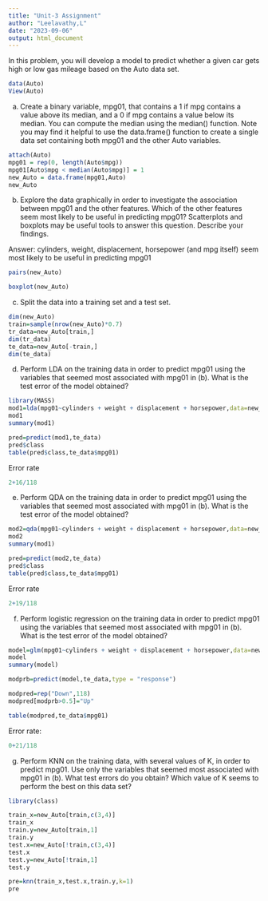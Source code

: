 ---
title: "Unit-3 Assignment"
author: "Leelavathy,L"
date: "2023-09-06"
output: html_document
---
In this problem, you will develop a model to predict whether a given car gets high or low gas mileage based on the Auto data set.


```{r}
data(Auto)
View(Auto)
```

(a) Create a binary variable, mpg01, that contains a 1 if mpg contains a value above its median, and a 0 if mpg contains a value below its median. You can compute the median using the median() function. Note you may find it helpful to use the data.frame() function to create a single data set containing both mpg01 and the other Auto variables.

```{r}
attach(Auto)
mpg01 = rep(0, length(Auto$mpg)) 
mpg01[Auto$mpg < median(Auto$mpg)] = 1 
new_Auto = data.frame(mpg01,Auto) 
new_Auto
```
(b) Explore the data graphically in order to investigate the association between mpg01 and the other features. Which of the other features seem most likely to be useful in predicting mpg01? Scatterplots and boxplots may be useful tools to answer this question. Describe your findings. 

Answer: cylinders, weight, displacement, horsepower (and mpg itself) seem most likely to be useful in predicting mpg01
```{r}

pairs(new_Auto)
```
```{r}
boxplot(new_Auto)
```

(c)	 Split the data into a training set and a test set.
```{r}
dim(new_Auto)
train=sample(nrow(new_Auto)*0.7)
tr_data=new_Auto[train,]
dim(tr_data)
te_data=new_Auto[-train,]
dim(te_data)

```

(d)	Perform LDA on the training data in order to predict mpg01 using the variables that seemed most associated with mpg01 in (b). What is the test error of the model obtained? 
```{r}
library(MASS)
mod1=lda(mpg01~cylinders + weight + displacement + horsepower,data=new_Auto,subset=train)
mod1
summary(mod1)
```
```{r}
pred=predict(mod1,te_data)
pred$class
table(pred$class,te_data$mpg01)
```
Error rate
```{r}
2+16/118
```

(e)	Perform QDA on the training data in order to predict mpg01 using the variables that seemed most associated with mpg01 in (b). What is the test error of the model obtained? 
```{r}
mod2=qda(mpg01~cylinders + weight + displacement + horsepower,data=new_Auto,subset=train)
mod2
summary(mod1)
```
```{r}
pred=predict(mod2,te_data)
pred$class
table(pred$class,te_data$mpg01)
```

Error rate
```{r}
2+19/118
```
(f)	Perform logistic regression on the training data in order to predict mpg01 using the variables that seemed most associated with mpg01 in (b). What is the test error of the model obtained?
```{r}
model=glm(mpg01~cylinders + weight + displacement + horsepower,data=new_Auto,family=binomial,subset=train)
model
summary(model)
```
```{r}
modprb=predict(model,te_data,type = "response")

```
```{r}
modpred=rep("Down",118)
modpred[modprb>0.5]="Up"

table(modpred,te_data$mpg01)
```
Error rate:
```{r}
0+21/118
```

(g)	Perform KNN on the training data, with several values of K, in order to predict mpg01. Use only the variables that seemed most associated with mpg01 in (b). What test errors do you obtain? Which value of K seems to perform the best on this data set?

```{r}
library(class)

train_x=new_Auto[train,c(3,4)]
train_x
train.y=new_Auto[train,1]
train.y
test.x=new_Auto[!train,c(3,4)]
test.x
test.y=new_Auto[!train,1]
test.y

```

```{r}
pre=knn(train_x,test.x,train.y,k=1)
pre
```




